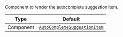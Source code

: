 Component to render the autocomplete suggestion item.

| Type      | Default                                                                                                  |
| --------- | -------------------------------------------------------------------------------------------------------- |
| Component | [`AutoCompleteSuggestionItem`](../../../../ui-components/message-input/autocomplete-suggestion-item.mdx) |
